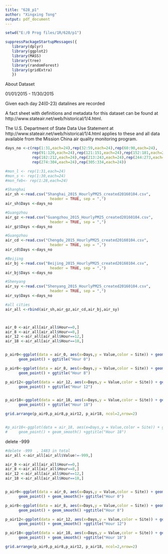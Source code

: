 ```yaml
---
title: "628_p1"
author: "Xingxing Tong"
output: pdf_document
---
```






```r
setwd("E:/0 Prog files/1R/628/p1")

suppressPackageStartupMessages({
   library(dplyr) 
   library(ggplot2) 
   library(MASS)
   library(tree)
   library(randomForest)
   library(gridExtra)
   })
```

About Dataset

01/01/2015 - 11/30/2015

Given each day 24(0-23) datalines are recorded

A fact sheet with definitions and metadata for this dataset can be found at http://www.stateair.net/web/historical/1/4.html.

The U.S. Department of State Data Use Statement at http://www.stateair.net/web/historical/1/4.html applies to these and all data available from the Mission China air quality monitoring program.

```r

days_no <-c(rep(1:31,each=24),rep(32:59,each=24),rep(60:90,each=24),
            rep(91:120,each=24),rep(121:151,each=24),rep(152:181,each=24),
            rep(182:212,each=24),rep(213:243,each=24),rep(244:273,each=24),
            rep(274:304,each=24),rep(305:334,each=24))

#mon_l <- rep(1:31,each=24)
#mon_s <- rep(1:30,each=24)
#mon_feb<- rep(1:28,each=24)

#Shanghai
air_sh <-read.csv("Shanghai_2015_HourlyPM25_created20160104.csv", 
                    header = TRUE, sep = ",")
air_sh$Days <-days_no

#Guangzhou
air_gz <-read.csv("Guangzhou_2015_HourlyPM25_created20160104.csv", 
                    header = TRUE, sep = ",")
air_gz$Days <-days_no

#Guangzhou
air_cd <-read.csv("Chengdu_2015_HourlyPM25_created20160104.csv", 
                    header = TRUE, sep = ",")
air_cd$Days <-days_no

#Beijing
air_bj <-read.csv("Beijing_2015_HourlyPM25_created20160104.csv", 
                    header = TRUE, sep = ",")
air_bj$Days <-days_no

#Shenyang
air_sy <-read.csv("Shenyang_2015_HourlyPM25_created20160104.csv", 
                    header = TRUE, sep = ",")
air_sy$Days <-days_no

#all cities
air_all <-rbind(air_sh,air_gz,air_cd,air_bj,air_sy)



air_0 <-air_all[air_all$Hour==0,]
air_8 <-air_all[air_all$Hour==8,]
air_12 <-air_all[air_all$Hour==12,]
air_18 <-air_all[air_all$Hour==18,]


p_air0<-ggplot(data = air_0, aes(x=Days,y = Value,color = Site)) + geom_line() + 
      geom_point() + ggtitle("Hour 0")

p_air8<-ggplot(data = air_8, aes(x=Days,y = Value,color = Site)) + geom_line() + 
      geom_point() + ggtitle("Hour 8")      

p_air12<-ggplot(data = air_12, aes(x=Days,y = Value,color = Site)) + geom_line() + 
      geom_point() + ggtitle("Hour 12")     


p_air18<-ggplot(data = air_18, aes(x=Days,y = Value,color = Site)) + geom_line() + 
      geom_point() + ggtitle("Hour 18")  

grid.arrange(p_air0,p_air8,p_air12, p_air18, ncol=2,nrow=2)


#p_air18<-ggplot(data = air_18, aes(x=Days,y = Value,color = Site)) + geom_line() + 
#     geom_point() + geom_smooth() +ggtitle("Hour 18") 

```


delete -999
```r
#delete -999  , 1483 in total
air_all <-air_all[air_all$Value!=-999,]

air_0 <-air_all[air_all$Hour==0,]
air_8 <-air_all[air_all$Hour==8,]
air_12 <-air_all[air_all$Hour==12,]
air_18 <-air_all[air_all$Hour==18,]


p_air0<-ggplot(data = air_0, aes(x=Days,y = Value,color = Site)) + geom_line() + 
      geom_point() + geom_smooth()+ ggtitle("Hour 0")

p_air8<-ggplot(data = air_8, aes(x=Days,y = Value,color = Site)) + geom_line() + 
      geom_point() + geom_smooth() +ggtitle("Hour 8")      

p_air12<-ggplot(data = air_12, aes(x=Days,y = Value,color = Site)) + geom_line() + 
      geom_point() + geom_smooth() +ggtitle("Hour 12")     

p_air18<-ggplot(data = air_18, aes(x=Days,y = Value,color = Site)) + geom_line() + 
      geom_point() + geom_smooth() +ggtitle("Hour 18")  

grid.arrange(p_air0,p_air8,p_air12, p_air18, ncol=2,nrow=2)


```